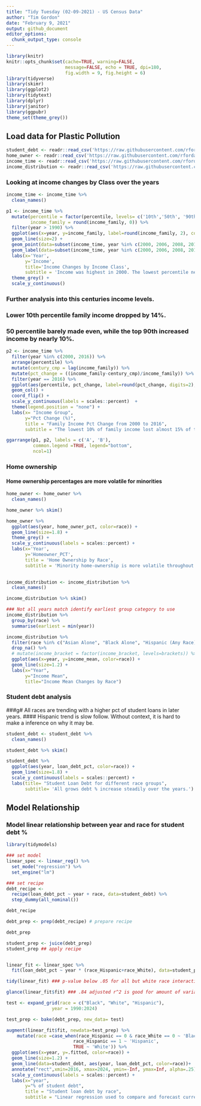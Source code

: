 ---
title: "Tidy Tuesday (02-09-2021) - US Census Data"
author: "Tim Gordon"
date: "February 9, 2021"
output: github_document
editor_options: 
  chunk_output_type: console
---

```{r setup, include=FALSE}
library(knitr)
knitr::opts_chunk$set(cache=TRUE, warning=FALSE,
                      message=FALSE, echo = TRUE, dpi=180,
                      fig.width = 9, fig.height = 6)
library(tidyverse)
library(skimr)
library(ggplot2)
library(tidytext)
library(dplyr)
library(janitor)
library(ggpubr)
theme_set(theme_grey())
```

## Load data for Plastic Pollution

```{r}
student_debt <- readr::read_csv('https://raw.githubusercontent.com/rfordatascience/tidytuesday/master/data/2021/2021-02-09/student_debt.csv')
home_owner <- readr::read_csv('https://raw.githubusercontent.com/rfordatascience/tidytuesday/master/data/2021/2021-02-09/home_owner.csv')
income_time <- readr::read_csv('https://raw.githubusercontent.com/rfordatascience/tidytuesday/master/data/2021/2021-02-09/income_time.csv')
income_distribution <- readr::read_csv('https://raw.githubusercontent.com/rfordatascience/tidytuesday/master/data/2021/2021-02-09/income_distribution.csv')

```

### Looking at income changes by Class over the years

```{r income_class_change}
income_time <- income_time %>%
  clean_names()

p1 <- income_time %>%
  mutate(percentile = factor(percentile, levels= c('10th','50th', '90th')),
         income_family = round(income_family, 0)) %>%
  filter(year > 1990) %>%
  ggplot(aes(x=year, y=income_family, label=round(income_family, 2), color=percentile)) +
  geom_line(size=2) +
  geom_point(data=subset(income_time, year %in% c(2000, 2006, 2008, 2012, 2016)), color='black', size=3) +
  geom_label(data=subset(income_time, year %in% c(2000, 2006, 2008, 2012, 2016)), position=position_dodge(width=1.2), vjust=-.07, hjust=.3) +
  labs(x='Year',
       y='Income',
       title='Income Changes by Income Class',
       subtitle = 'Income was highest in 2000. The lowest percentile never recovered while the highest percentile expanded their wealth during the new century') +
  theme_grey() +
  scale_y_continuous() 
```

### Further analysis into this centuries income levels.

### Lower 10th percentile family income dropped by 14%. 
### 50 percentile barely made even, while the top 90th increased income by nearly 10%.

```{r income_century_pct_change}

p2 <- income_time %>%
  filter(year %in% c(2000, 2016)) %>%
  arrange(percentile) %>%
  mutate(century_cmp = lag(income_family)) %>%
  mutate(pct_change = ((income_family-century_cmp)/income_family)) %>%
  filter(year == 2016) %>%
  ggplot(aes(percentile, pct_change, label=round(pct_change, digits=2), fill=percentile)) +#filter(year == 2016) 
  geom_col() + 
  coord_flip() +
  scale_y_continuous(labels = scales::percent)  +
  theme(legend.position = "none") +
  labs(x= "Income Group",
       y="Pct Change (%)", 
       title = "Family Income Pct Change from 2000 to 2016",
       subtitle = "The lowest 10% of family income lost almost 15% of their income. The top 10% increased their income by 9% over this period.")

ggarrange(p1, p2, labels = c('A', 'B'),
          common.legend =TRUE, legend="bottom",
          ncol=1)
```

### Home ownership
#### Home ownership percentages are more volatile for minorities

```{r home_owner}
home_owner <- home_owner %>%
  clean_names()

home_owner %>% skim()

home_owner %>%
  ggplot(aes(year, home_owner_pct, color=race)) +
  geom_line(size=1.8) +
  theme_grey() +
  scale_y_continuous(labels = scales::percent) +
  labs(x='Year',
       y='Homeowner_PCT',
       title = 'Home Ownership by Race',
       subtitle = 'Minority home-ownership is more volatile throughout the years. Also is on average lower than White People.')
  
```

```{r race-income-dist}
income_distribution <- income_distribution %>%
  clean_names()

income_distribution %>% skim()

### Not all years match identify earliest group category to use
income_distribution %>%
  group_by(race) %>% 
  summarise(earliest = min(year))

income_distribution %>%
  filter(race %in% c("Asian Alone", "Black Alone", "Hispanic (Any Race)", "White Alone")) %>% 
  drop_na() %>%
  # mutate(income_bracket = factor(income_bracket, levels=brackets)) %>%
  ggplot(aes(x=year, y=income_mean, color=race)) +
  geom_line(size=1.2) + 
  labs(x="Year",
       y="Income Mean",
       title="Income Mean Changes by Race")

```

### Student debt analysis
###g# All races are trending with a higher pct of student loans in later years. 
#### Hispanic trend is slow follow. Without context, it is hard to make a inference on why it may be.

```{r student_debt}
student_debt <- student_debt %>%
  clean_names()

student_debt %>% skim()

student_debt %>%
  ggplot(aes(year, loan_debt_pct, color=race)) +
  geom_line(size=1.8) +
  scale_y_continuous(labels = scales::percent) +
  labs(title= "Student Loan Debt for different race groups",
       subtitle= 'All grows debt % increase steadily over the years.')

```

## Model Relationship 
### Model linear relationship between year and race for student debt %

```{r model_debt}
library(tidymodels)

### set model
linear_spec <- linear_reg() %>% 
  set_mode("regression") %>%
  set_engine("lm")

### set recipe
debt_recipe <- 
  recipe(loan_debt_pct ~ year + race, data=student_debt) %>%
  step_dummy(all_nominal())

debt_recipe

debt_prep <- prep(debt_recipe) # prepare recipe

debt_prep

student_prep <- juice(debt_prep)
student_prep ## apply recipe


linear_fit <- linear_spec %>%
  fit(loan_debt_pct ~ year * (race_Hispanic+race_White), data=student_prep)

tidy(linear_fit) ### p-value below .05 for all but white race interactions

glance(linear_fit$fit) ### .84 adjusted r^2 is good for amount of variables 
```

```{r gen-new-points}
test <- expand_grid(race = c("Black", "White", "Hispanic"), 
                 year = 1990:2024)
```

```{r model-cmp}
test_prep <- bake(debt_prep, new_data= test)

augment(linear_fit$fit, newdata=test_prep) %>% 
    mutate(race =case_when(race_Hispanic == 0 & race_White == 0 ~ 'Black',
                         race_Hispanic == 1 ~ 'Hispanic',
                         TRUE ~ 'White')) %>%
  ggplot(aes(x=year, y=.fitted, color=race)) +
  geom_line(size=1.2) +
  geom_line(data=student_debt, aes(year, loan_debt_pct, color=race))+
  annotate("rect",xmin=2016, xmax=2024, ymin=-Inf, ymax=Inf, alpha=.25) +
  scale_y_continuous(labels = scales::percent) +
  labs(x="year",
       y="% of student debt", 
       title = "Student loan debt by race",
       subtitle = "Linear regression used to compare and forecast current debt percentages.")
```

